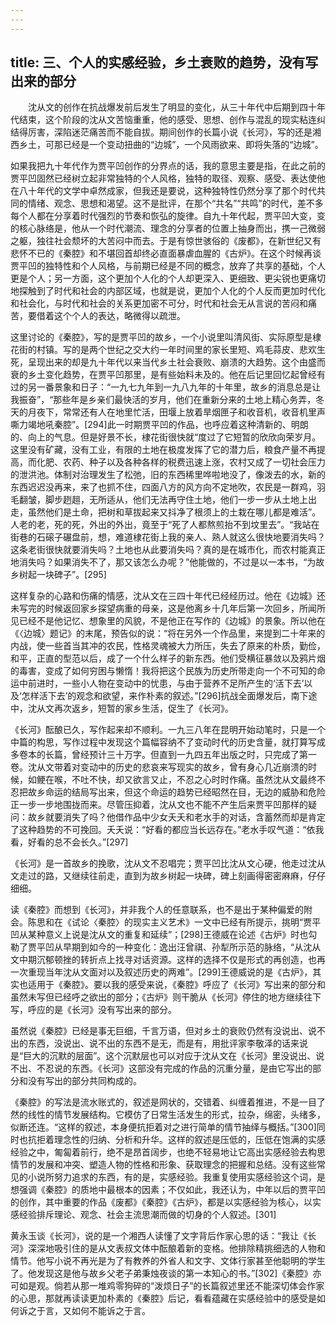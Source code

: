```yaml
---
---
---
```

title: 三、个人的实感经验，乡土衰败的趋势，没有写出来的部分
---




　　沈从文的创作在抗战爆发前后发生了明显的变化，从三十年代中后期到四十年代结束，这个阶段的沈从文苦恼重重，他的感受、思想、创作与混乱的现实粘连纠结得厉害，深陷迷茫痛苦而不能自拔。期间创作的长篇小说《长河》，写的还是湘西乡土，可那已经是一个变动扭曲的“边城”，一个风雨欲来、即将失落的“边城”。

如果我把九十年代作为贾平凹创作的分界点的话，我的意思主要是指，在此之前的贾平凹固然已经树立起非常独特的个人风格，独特的取径、观察、感受、表达使他在八十年代的文学中卓然成家，但我还是要说，这种独特性仍然分享了那个时代共同的情绪、观念、思想和渴望。这不是批评，在那个“共名”“共鸣”的时代，差不多每个人都在分享着时代强烈的节奏和恢弘的旋律。自九十年代起，贾平凹大变，变的核心脉络是，他从一个时代潮流、理念的分享者的位置上抽身而出，携一己微弱之躯，独往社会颓坏的大苦闷中而去。于是有惊世骇俗的《废都》，在新世纪又有悲怀不已的《秦腔》和不堪回首却终必直面暴虐血腥的《古炉》。在这个时候再谈贾平凹的独特性和个人风格，与前期已经是不同的概念，放弃了共享的基础，个人更是个人；另一方面，这个更加个人化的个人却更深入、更细致、更尖锐也更痛切地探触到了时代和社会的内部区域，也就是说，更加个人化的个人反而更加时代化和社会化，与时代和社会的关系更加密不可分，时代和社会无从言说的苦闷和痛苦，要借着这个个人的表达，略微得以疏泄。

这里讨论的《秦腔》，写的是贾平凹的故乡，一个小说里叫清风街、实际原型是棣花街的村镇。写的是两个世纪之交大约一年时间里的家长里短、鸡毛蒜皮、悲欢生死，呈现出来的却是九十年代以来当代乡土社会衰败、崩溃的大趋势。这个由盛而衰的乡土变化趋势，在贾平凹那里，是有些始料未及的。他在后记里回忆起曾经有过的另一番景象和日子：“一九七九年到一九八九年的十年里，故乡的消息总是让我振奋”，“那些年是乡亲们最快活的岁月，他们在重新分来的土地上精心务弄，冬天的月夜下，常常还有人在地里忙活，田堰上放着旱烟匣子和收音机，收音机里声嘶力竭地吼秦腔”。[294]此一时期贾平凹的作品，也呼应着这种清新的、明朗的、向上的气息。但是好景不长，棣花街很快就“度过了它短暂的欣欣向荣岁月。这里没有矿藏，没有工业，有限的土地在极度发挥了它的潜力后，粮食产量不再提高，而化肥、农药、种子以及各种各样的税费迅速上涨，农村又成了一切社会压力的泄洪池。体制对治理发生了松弛，旧的东西稀里哗啦地没了，像泼去的水，新的东西迟迟没再来，来了也抓不住，四面八方的风方向不定地吹，农民是一群鸡，羽毛翻皱，脚步趔趄，无所适从，他们无法再守住土地，他们一步一步从土地上出走，虽然他们是土命，把树和草拔起来又抖净了根须上的土栽在哪儿都是难活”。人老的老，死的死，外出的外出，竟至于“死了人都熬煎抬不到坟里去”。“我站在街巷的石磙子碾盘前，想，难道棣花街上我的亲人、熟人就这么很快地要消失吗？这条老街很快就要消失吗？土地也从此要消失吗？真的是在城市化，而农村能真正地消失吗？如果消失不了，那又该怎么办呢？”他能做的，不过是以一本书，“为故乡树起一块碑子”。[295]

这样复杂的心路和伤痛的情感，沈从文在三四十年代已经经历过。他在《边城》还未写完的时候返回家乡探望病重的母亲，这是他离乡十几年后第一次回乡，所闻所见已经不是他记忆、想象里的风貌，不是他正在写作的《边城》的景象。所以他在《〈边城〉题记》的末尾，预告似的说：“将在另外一个作品里，来提到二十年来的内战，使一些首当其冲的农民，性格灵魂被大力所压，失去了原来的朴质，勤俭，和平，正直的型范以后，成了一个什么样子的新东西。他们受横征暴敛以及鸦片烟的毒害，变成了如何穷困与懒惰！我将把这个民族为历史所带走向一个不可知的命运中前进时，一些小人物在变动中的忧患，与由于营养不足所产生的‘活下去’以及‘怎样活下去’的观念和欲望，来作朴素的叙述。”[296]抗战全面爆发后，南下途中，沈从文再次返乡，短暂的家乡生活，促生了《长河》。

《长河》酝酿已久，写作起来却不顺利。一九三八年在昆明开始动笔时，只是一个中篇的构思，写作过程中发现这个篇幅容纳不了变动时代的历史含量，就打算写成多卷本的长篇，曾经预计三十万字。但直到一九四五年出版之时，只完成了第一卷。沈从文带着对变动中的历史的悲哀来写现实的故乡，曾有身心几近崩溃的时候，如鲠在喉，不吐不快，却又欲言又止，不忍之心时时作痛。虽然沈从文最终不忍把故乡命运的结局写出来，但这个命运的趋势已经昭然在目，无边的威胁和危险正一步一步地围拢而来。尽管压抑着，沈从文也不能不产生后来贾平凹那样的疑问：故乡就要消失了吗？他借作品中少女夭夭和老水手的对话，含蓄然而却是肯定了这种趋势的不可挽回。夭夭说：“好看的都应当长远存在。”老水手叹气道：“依我看，好看的总不会长久。”[297]

《长河》是一首故乡的挽歌，沈从文不忍唱完；贾平凹比沈从文心硬，他走过沈从文走过的路，又继续往前走，直到为故乡树起一块碑，碑上刻画得密密麻麻，仔仔细细。

读《秦腔》而想到《长河》，并非我个人的任意联系，也不是出于某种偏爱的附会。陈思和在《试论〈秦腔〉的现实主义艺术》一文中已经有所提示，挑明“贾平凹从某种意义上说是沈从文的重复和延续”；[298]王德威在论述《古炉》时也勾勒了贾平凹从早期到如今的一种变化：逸出汪曾祺、孙犁所示范的脉络，“从沈从文中期沉郁顿挫的转折点上找寻对话资源。这样的选择不仅是形式的再创造，也再一次重现当年沈从文面对以及叙述历史的两难”。[299]王德威说的是《古炉》，其实也适用于《秦腔》。要以我的感受来说，《秦腔》呼应了《长河》写出来的部分和虽然未写但已经呼之欲出的部分；《古炉》则干脆从《长河》停住的地方继续往下写，呼应的是《长河》没有写出来的部分。

虽然说《秦腔》已经是事无巨细，千言万语，但对乡土的衰败仍然有没说出、说不出的东西，没说出、说不出的东西不是无，而是有，用批评家李敬泽的话来说是“巨大的沉默的层面”。这个沉默层也可以对应于沈从文在《长河》里没说出、说不出、不忍说的东西。《长河》这部没有完成的作品的沉重分量，是由它写出的部分和没有写出的部分共同构成的。

《秦腔》的写法是流水账式的，叙述是网状的，交错着、纠缠着推进，不是一目了然的线性的情节发展结构。它模仿了日常生活发生的形式，拉杂，绵密，头绪多，似断还连。“这样的叙述，本身便抗拒着对之进行简单的情节抽绎与概括。”[300]同时也抗拒着理念性的归纳、分析和升华。这样的叙述是压低的，压低在饱满的实感经验之中，匍匐着前行，绝不是昂首阔步，也绝不轻易地让它高出实感经验去构思情节的发展和冲突、塑造人物的性格和形象、获取理念的把握和总结。没有这些常见的小说所努力追求的东西，有的是，实感经验。我重复使用实感经验这个词，是想强调《秦腔》的质地中最根本的因素；不仅如此，我还认为，中年以后的贾平凹的创作，其中重要的作品《废都》《秦腔》《古炉》，都是以实感经验为核心，以实感经验排斥理论、观念、社会主流思潮而做的切身的个人叙述。[301]

黄永玉谈《长河》，说的是一个湘西人读懂了文字背后作家心思的话：“我让《长河》深深地吸引住的是从文表叔文体中酝酿着新的变格。他排除精挑细选的人物和情节。他写小说不再光是为了有教养的外省人和文字、文体行家甚至他聪明的学生了。他发现这是他与故乡父老子弟秉烛夜谈的第一本知心的书。”[302]《秦腔》亦可如是观。倘若从那一堆鸡零狗碎的“泼烦日子”的长篇叙述里还不能深切体会作家的心思，那就再读读更加朴素的《秦腔》后记，看看蕴藏在实感经验中的感受是如何诉之于言，又如何不能诉之于言。